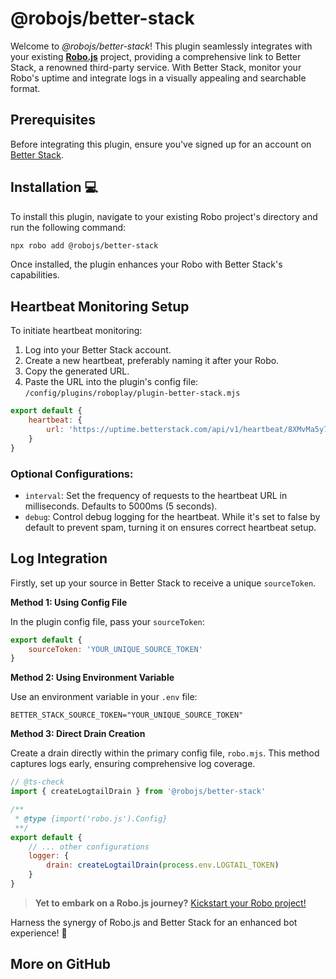 
# @robojs/better-stack

Welcome to _@robojs/better-stack_! This plugin seamlessly integrates with your existing **[Robo.js](https://github.com/Wave-Play/robo)** project, providing a comprehensive link to Better Stack, a renowned third-party service. With Better Stack, monitor your Robo's uptime and integrate logs in a visually appealing and searchable format.

## Prerequisites

Before integrating this plugin, ensure you've signed up for an account on [Better Stack](https://betterstack.com).

## Installation 💻

To install this plugin, navigate to your existing Robo project's directory and run the following command:

```bash
npx robo add @robojs/better-stack
```

Once installed, the plugin enhances your Robo with Better Stack's capabilities.

## Heartbeat Monitoring Setup

To initiate heartbeat monitoring:

1. Log into your Better Stack account.
2. Create a new heartbeat, preferably naming it after your Robo.
3. Copy the generated URL.
4. Paste the URL into the plugin's config file: `/config/plugins/roboplay/plugin-better-stack.mjs`

```js
export default {
	heartbeat: {
		url: 'https://uptime.betterstack.com/api/v1/heartbeat/8XMvMa5y7xtONEtUfj2yb8f'
	}
}
```

### Optional Configurations:

- `interval`: Set the frequency of requests to the heartbeat URL in milliseconds. Defaults to 5000ms (5 seconds).
- `debug`: Control debug logging for the heartbeat. While it's set to false by default to prevent spam, turning it on ensures correct heartbeat setup.

## Log Integration

Firstly, set up your source in Better Stack to receive a unique `sourceToken`.

**Method 1: Using Config File**

In the plugin config file, pass your `sourceToken`:

```js
export default {
	sourceToken: 'YOUR_UNIQUE_SOURCE_TOKEN'
}
```

**Method 2: Using Environment Variable**

Use an environment variable in your `.env` file:

```
BETTER_STACK_SOURCE_TOKEN="YOUR_UNIQUE_SOURCE_TOKEN"
```

**Method 3: Direct Drain Creation**

Create a drain directly within the primary config file, `robo.mjs`. This method captures logs early, ensuring comprehensive log coverage.

```js
// @ts-check
import { createLogtailDrain } from '@robojs/better-stack'

/**
 * @type {import('robo.js').Config}
 **/
export default {
	// ... other configurations
	logger: {
		drain: createLogtailDrain(process.env.LOGTAIL_TOKEN)
	}
}
```

> **Yet to embark on a Robo.js journey?** [Kickstart your Robo project!](https://docs.roboplay.dev/docs/getting-started)

Harness the synergy of Robo.js and Better Stack for an enhanced bot experience! 🚀


## More on GitHub

<CardContainer><Card href="https://github.com/Wave-Play/robo.js/tree/main/packages/plugin-better-stack" title="🔗 GitHub Repository" description="Explore source code on GitHub."/></CardContainer>
